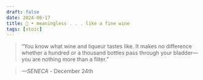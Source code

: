 ```yaml
---
draft: false 
date: 2024-06-17
title: 🗿 • meaningless . . . like a fine wine
tags: [stoic]
---
```


>  “You know what wine and liqueur tastes like. It makes no difference whether a hundred or a thousand bottles pass through your bladder—you are nothing more than a filter.”

> *—SENECA* - December 24th
